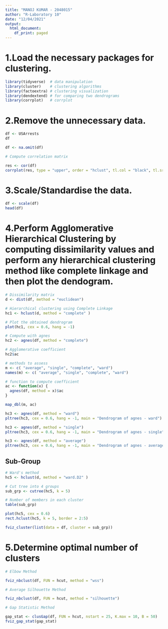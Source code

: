 ```yaml
---
title: "MANOJ KUMAR - 2048015"
author: "R-Laboratory 10"
date: "12/04/2021"
output:
  html_document:
    df_print: paged
---
```



# 1.Load the necessary packages for clustering.

```r
library(tidyverse)  # data manipulation
library(cluster)    # clustering algorithms
library(factoextra) # clustering visualization
library(dendextend) # for comparing two dendrograms
library(corrplot)   # corrplot 
```

# 2.Remove the unnecessary data.

```r
df <- USArrests
df
```
```r
df <- na.omit(df)
```

```r
# Compute correlation matrix

res <- cor(df)
corrplot(res, type = "upper", order = "hclust", tl.col = "black", tl.srt = 45)
```

# 3.Scale/Standardise the data.

```r
df <- scale(df)
head(df)
```

# 4.Perform Agglomerative Hierarchical Clustering by computing dissimilarity values and perform any hierarchical clustering method like complete linkage and then plot the dendogram.

```r
# Dissimilarity matrix
d <- dist(df, method = "euclidean")

# Hierarchical clustering using Complete Linkage
hc1 <- hclust(d, method = "complete" )

# Plot the obtained dendrogram
plot(hc1, cex = 0.6, hang = -1)
```
```r
# Compute with agnes
hc2 <- agnes(df, method = "complete")

# Agglomerative coefficient
hc2$ac
```

```r
# methods to assess
m <- c( "average", "single", "complete", "ward")
names(m) <- c( "average", "single", "complete", "ward")

# function to compute coefficient
ac <- function(x) {
  agnes(df, method = x)$ac
}

map_dbl(m, ac)
```

```r
hc3 <- agnes(df, method = "ward")
pltree(hc3, cex = 0.6, hang = -1, main = "Dendrogram of agnes - ward") 
```

```r
hc3 <- agnes(df, method = "single")
pltree(hc3, cex = 0.6, hang = -1, main = "Dendrogram of agnes - single") 
```
```r
hc3 <- agnes(df, method = "average")
pltree(hc3, cex = 0.6, hang = -1, main = "Dendrogram of agnes - average") 
```

## Sub-Group

```r
# Ward's method
hc5 <- hclust(d, method = "ward.D2" )

# Cut tree into 4 groups
sub_grp <- cutree(hc5, k = 5)

# Number of members in each cluster
table(sub_grp)
```

```r
plot(hc5, cex = 0.6)
rect.hclust(hc5, k = 5, border = 2:5)
```
```r
fviz_cluster(list(data = df, cluster = sub_grp))
```


# 5.Determine optimal number of clusters


```r
# Elbow Method

fviz_nbclust(df, FUN = hcut, method = "wss")

```

```r
# Average Silhouette Method

fviz_nbclust(df, FUN = hcut, method = "silhouette")

```

```r
# Gap Statistic Method

gap_stat <- clusGap(df, FUN = hcut, nstart = 25, K.max = 10, B = 50)
fviz_gap_stat(gap_stat)
```


